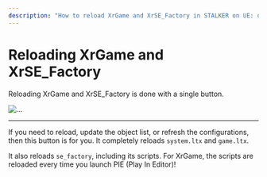 ```yaml
---
description: "How to reload XrGame and XrSE_Factory in STALKER on UE: one button to refresh objects, configs, and scripts."
---
```


# Reloading XrGame and XrSE_Factory

Reloading XrGame and XrSE_Factory is done with a single button.

![...](./xrgame-xrse.ru/img/xr-reload.png)

***

If you need to reload, update the object list, or refresh the configurations, then this button is for you.
It completely reloads `system.ltx` and `game.ltx`.

It also reloads `se_factory`, including its scripts.
For XrGame, the scripts are reloaded every time you launch PIE (Play In Editor)!
